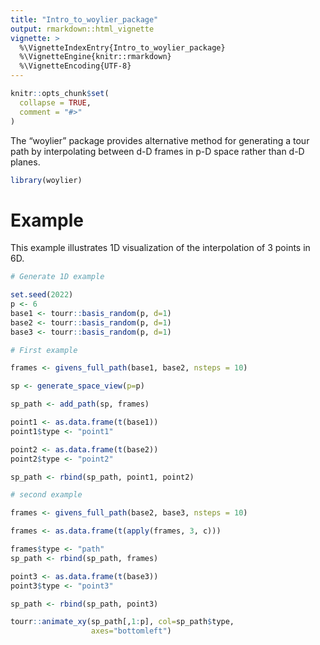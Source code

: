 ```yaml
---
title: "Intro_to_woylier_package"
output: rmarkdown::html_vignette
vignette: >
  %\VignetteIndexEntry{Intro_to_woylier_package}
  %\VignetteEngine{knitr::rmarkdown}
  %\VignetteEncoding{UTF-8}
---
```


```r
knitr::opts_chunk$set(
  collapse = TRUE,
  comment = "#>"
)
```

The "woylier" package provides alternative method for generating a tour path by interpolating between d-D frames in p-D space rather than d-D planes. 

```r
library(woylier)
```

# Example

This example illustrates 1D visualization of the interpolation of 3 points in 6D. 

```r
# Generate 1D example

set.seed(2022)
p <- 6
base1 <- tourr::basis_random(p, d=1)
base2 <- tourr::basis_random(p, d=1)
base3 <- tourr::basis_random(p, d=1)

# First example

frames <- givens_full_path(base1, base2, nsteps = 10)

sp <- generate_space_view(p=p)

sp_path <- add_path(sp, frames) 

point1 <- as.data.frame(t(base1)) 
point1$type <- "point1"

point2 <- as.data.frame(t(base2))
point2$type <- "point2"

sp_path <- rbind(sp_path, point1, point2) 

# second example

frames <- givens_full_path(base2, base3, nsteps = 10)

frames <- as.data.frame(t(apply(frames, 3, c)))

frames$type <- "path"
sp_path <- rbind(sp_path, frames)

point3 <- as.data.frame(t(base3))
point3$type <- "point3"

sp_path <- rbind(sp_path, point3) 

tourr::animate_xy(sp_path[,1:p], col=sp_path$type, 
                  axes="bottomleft")
```


